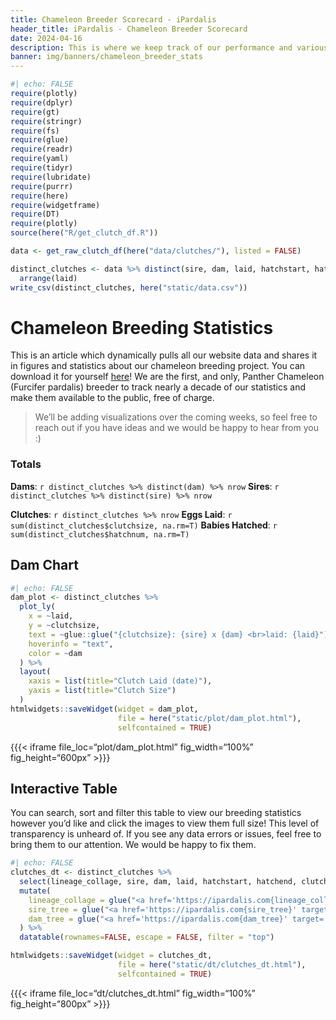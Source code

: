 ```yaml
---
title: Chameleon Breeder Scorecard - iPardalis
header_title: iPardalis - Chameleon Breeder Scorecard
date: 2024-04-16
description: This is where we keep track of our performance and various statistics about our chameleon breeding program.
banner: img/banners/chameleon_breeder_stats
---
```


```r
#| echo: FALSE
require(plotly)
require(dplyr)
require(gt)
require(stringr)
require(fs)
require(glue)
require(readr)
require(yaml)
require(tidyr)
require(lubridate)
require(purrr)
require(here)
require(widgetframe)
require(DT)
require(plotly)
source(here("R/get_clutch_df.R"))

data <- get_raw_clutch_df(here("data/clutches/"), listed = FALSE)

distinct_clutches <- data %>% distinct(sire, dam, laid, hatchstart, hatchend, hatchnum, clutchsize, maleprice, femaleprice, sire_tree, sire_doh, dam_tree, dam_doh, lineage_collage) %>%
  arrange(laid)
write_csv(distinct_clutches, here("static/data.csv"))
```

# Chameleon Breeding Statistics
This is an article which dynamically pulls all our website data and shares it in figures and statistics about our chameleon breeding project. You can download it for yourself [here](https://ipardalis.com/data.csv)! We are the first, and only, Panther Chameleon (Furcifer pardalis) breeder to track nearly a decade of our statistics and make them available to the public, free of charge.

> We'll be adding visualizations over the coming weeks, so feel free to reach out if you have ideas and we would be happy to hear from you :)

### Totals
**Dams**: `r distinct_clutches %>% distinct(dam) %>% nrow`
**Sires**: `r distinct_clutches %>% distinct(sire) %>% nrow`

**Clutches**: `r distinct_clutches %>% nrow`
**Eggs Laid**: `r sum(distinct_clutches$clutchsize, na.rm=T)`
**Babies Hatched**: `r sum(distinct_clutches$hatchnum, na.rm=T)`

## Dam Chart

```r
#| echo: FALSE
dam_plot <- distinct_clutches %>%
  plot_ly(
    x = ~laid,
    y = ~clutchsize,
    text = ~glue::glue("{clutchsize}: {sire} x {dam} <br>laid: {laid}"),
    hoverinfo = "text",
    color = ~dam
  ) %>%
  layout(
    xaxis = list(title="Clutch Laid (date)"),
    yaxis = list(title="Clutch Size")
  )
htmlwidgets::saveWidget(widget = dam_plot,
                        file = here("static/plot/dam_plot.html"),
                        selfcontained = TRUE)
```

{{{< iframe file_loc="plot/dam_plot.html" fig_width="100%" fig_height="600px" >}}}

## Interactive Table
You can search, sort and filter this table to view our breeding statistics however you'd like and click the images to view them full size! This level of transparency is unheard of. If you see any data errors or issues, feel free to bring them to our attention. We would be happy to fix them.

```r
#| echo: FALSE
clutches_dt <- distinct_clutches %>% 
  select(lineage_collage, sire, dam, laid, hatchstart, hatchend, clutchsize, hatchnum, sire_doh, sire_tree, dam_doh, dam_tree) %>%
  mutate(
    lineage_collage = glue("<a href='https://ipardalis.com{lineage_collage}' target='_blank'><img src='https://ipardalis.com{lineage_collage}' height='100px'></img></a>"),
    sire_tree = glue("<a href='https://ipardalis.com{sire_tree}' target='_blank'><img src='https://ipardalis.com{sire_tree}' height='100px'></img></a>"),
    dam_tree = glue("<a href='https://ipardalis.com{dam_tree}' target='_blank'><img src='https://ipardalis.com{dam_tree}' height='100px'></img></a>")
  ) %>%
  datatable(rownames=FALSE, escape = FALSE, filter = "top")

htmlwidgets::saveWidget(widget = clutches_dt,
                        file = here("static/dt/clutches_dt.html"),
                        selfcontained = TRUE)

```

{{{< iframe file_loc="dt/clutches_dt.html" fig_width="100%" fig_height="800px" >}}}

